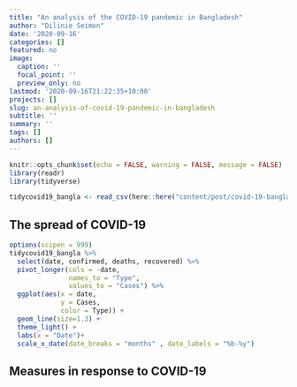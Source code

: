 ```yaml
---
title: "An analysis of the COVID-19 pandemic in Bangladesh"
author: "Dilinie Seimon"
date: '2020-09-16'
categories: []
featured: no
image:
  caption: ''
  focal_point: ''
  preview_only: no
lastmod: '2020-09-16T21:22:35+10:00'
projects: []
slug: an-analysis-of-covid-19-pandemic-in-bangladesh
subtitle: ''
summary: ''
tags: []
authors: []
---
```


```r
knitr::opts_chunk$set(echo = FALSE, warning = FALSE, message = FALSE)
library(readr)
library(tidyverse)
```

```r
tidycovid19_bangla <- read_csv(here::here("content/post/covid-19-bangladesh/data/tidycovid19-bangladesh-data.csv"))
```

## The spread of COVID-19

```r
options(scipen = 999)
tidycovid19_bangla %>%
  select(date, confirmed, deaths, recovered) %>%
  pivot_longer(cols = -date,
               names_to = "Type",
               values_to = "Cases") %>%
  ggplot(aes(x = date,
             y = Cases,
             color = Type)) +
  geom_line(size=1.3) +
  theme_light() +
  labs(x = "Date")+ 
  scale_x_date(date_breaks = "months" , date_labels = "%b-%y")
```

## Measures in response to COVID-19